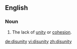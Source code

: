 ==English==

===Noun===
{{en-noun|disunities}}

# The lack of [[unity]] or [[cohesion]].

[[de:disunity]]
[[vi:disunity]]
[[zh:disunity]]